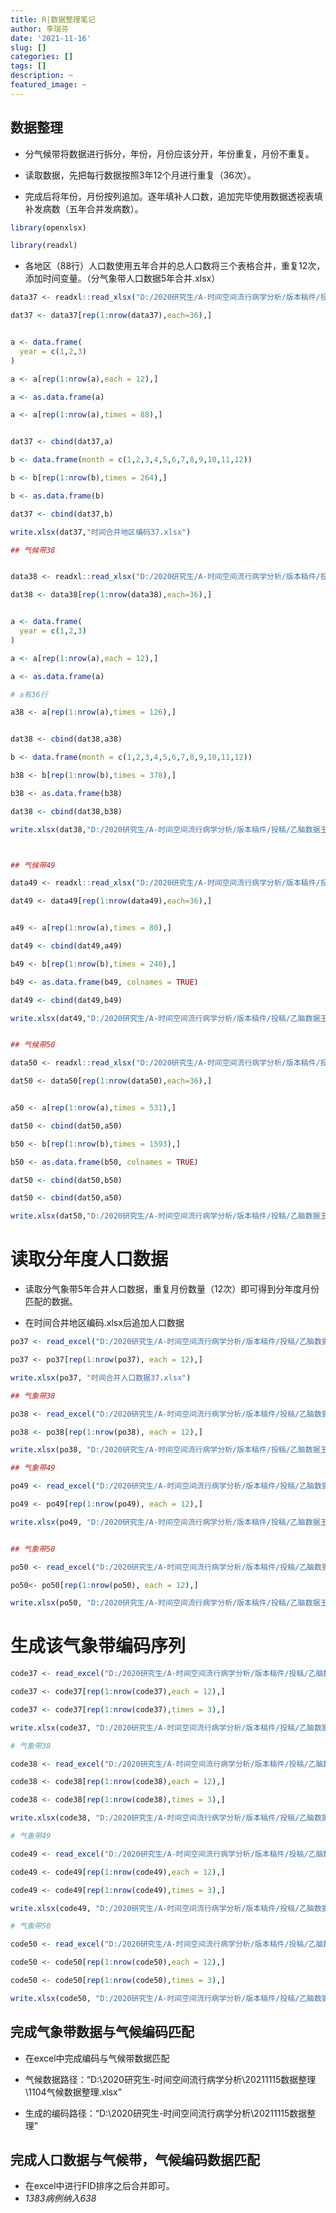 ```yaml
---
title: R|数据整理笔记
author: 李瑞芬
date: '2021-11-16'
slug: []
categories: []
tags: []
description: ~
featured_image: ~
---
```




## 数据整理

- 分气候带将数据进行拆分，年份，月份应该分开，年份重复，月份不重复。

- 读取数据，先把每行数据按照3年12个月进行重复（36次）。

- 完成后将年份，月份按列追加。逐年填补人口数，追加完毕使用数据透视表填补发病数（五年合并发病数）。



```r

library(openxlsx)

library(readxl)


```


- 各地区（88行）人口数使用五年合并的总人口数将三个表格合并，重复12次，添加时间变量。（分气象带人口数据5年合并.xlsx）


```r

data37 <- readxl::read_xlsx("D:/2020研究生/A-时间空间流行病学分析/版本稿件/投稿/乙脑数据王老师211104/1104数据整理/气候带5年合并发病率.xlsx",sheet = 1)

dat37 <- data37[rep(1:nrow(data37),each=36),]


a <- data.frame(
  year = c(1,2,3)
)

a <- a[rep(1:nrow(a),each = 12),]

a <- as.data.frame(a)

a <- a[rep(1:nrow(a),times = 88),]


dat37 <- cbind(dat37,a)

b <- data.frame(month = c(1,2,3,4,5,6,7,8,9,10,11,12))

b <- b[rep(1:nrow(b),times = 264),]

b <- as.data.frame(b)

dat37 <- cbind(dat37,b)

write.xlsx(dat37,"时间合并地区编码37.xlsx")

## 气候带38


data38 <- readxl::read_xlsx("D:/2020研究生/A-时间空间流行病学分析/版本稿件/投稿/乙脑数据王老师211104/1104数据整理/气候带5年合并发病率.xlsx",sheet = 2)

dat38 <- data38[rep(1:nrow(data38),each=36),]


a <- data.frame(
  year = c(1,2,3)
)

a <- a[rep(1:nrow(a),each = 12),]

a <- as.data.frame(a)

# a有36行

a38 <- a[rep(1:nrow(a),times = 126),]


dat38 <- cbind(dat38,a38)

b <- data.frame(month = c(1,2,3,4,5,6,7,8,9,10,11,12))

b38 <- b[rep(1:nrow(b),times = 378),]

b38 <- as.data.frame(b38)

dat38 <- cbind(dat38,b38)

write.xlsx(dat38,"D:/2020研究生/A-时间空间流行病学分析/版本稿件/投稿/乙脑数据王老师211104/20211115数据整理/时间合并地区编码38.xlsx")



## 气候带49

data49 <- readxl::read_xlsx("D:/2020研究生/A-时间空间流行病学分析/版本稿件/投稿/乙脑数据王老师211104/1104数据整理/气候带5年合并发病率.xlsx",sheet = 3)

dat49 <- data49[rep(1:nrow(data49),each=36),]


a49 <- a[rep(1:nrow(a),times = 80),]

dat49 <- cbind(dat49,a49)

b49 <- b[rep(1:nrow(b),times = 240),]

b49 <- as.data.frame(b49, colnames = TRUE)

dat49 <- cbind(dat49,b49)

write.xlsx(dat49,"D:/2020研究生/A-时间空间流行病学分析/版本稿件/投稿/乙脑数据王老师211104/20211115数据整理/时间合并地区编码49.xlsx")


## 气候带50

data50 <- readxl::read_xlsx("D:/2020研究生/A-时间空间流行病学分析/版本稿件/投稿/乙脑数据王老师211104/1104数据整理/气候带5年合并发病率.xlsx",sheet = 4)

dat50 <- data50[rep(1:nrow(data50),each=36),]


a50 <- a[rep(1:nrow(a),times = 531),]

dat50 <- cbind(dat50,a50)

b50 <- b[rep(1:nrow(b),times = 1593),]

b50 <- as.data.frame(b50, colnames = TRUE)

dat50 <- cbind(dat50,b50)

dat50 <- cbind(dat50,a50)

write.xlsx(dat50,"D:/2020研究生/A-时间空间流行病学分析/版本稿件/投稿/乙脑数据王老师211104/20211115数据整理/时间合并地区编码50.xlsx")
```

# 读取分年度人口数据

- 读取分气象带5年合并人口数据，重复月份数量（12次）即可得到分年度月份匹配的数据。

- 在时间合并地区编码.xlsx后追加人口数据

```r

po37 <- read_excel("D:/2020研究生/A-时间空间流行病学分析/版本稿件/投稿/乙脑数据王老师211104/1104数据整理/分气象带人口数据5年合并.xlsx",sheet = 1)

po37 <- po37[rep(1:nrow(po37), each = 12),]

write.xlsx(po37, "时间合并人口数据37.xlsx")

## 气象带38

po38 <- read_excel("D:/2020研究生/A-时间空间流行病学分析/版本稿件/投稿/乙脑数据王老师211104/1104数据整理/分气象带人口数据5年合并.xlsx",sheet = 2)

po38 <- po38[rep(1:nrow(po38), each = 12),]

write.xlsx(po38, "D:/2020研究生/A-时间空间流行病学分析/版本稿件/投稿/乙脑数据王老师211104/20211115数据整理/时间合并人口数据38.xlsx")

## 气象带49

po49 <- read_excel("D:/2020研究生/A-时间空间流行病学分析/版本稿件/投稿/乙脑数据王老师211104/1104数据整理/分气象带人口数据5年合并.xlsx",sheet = 3)

po49 <- po49[rep(1:nrow(po49), each = 12),]

write.xlsx(po49, "D:/2020研究生/A-时间空间流行病学分析/版本稿件/投稿/乙脑数据王老师211104/20211115数据整理/时间合并人口数据49.xlsx")


## 气象带50

po50 <- read_excel("D:/2020研究生/A-时间空间流行病学分析/版本稿件/投稿/乙脑数据王老师211104/1104数据整理/分气象带人口数据5年合并.xlsx",sheet = 4)

po50<- po50[rep(1:nrow(po50), each = 12),]

write.xlsx(po50, "D:/2020研究生/A-时间空间流行病学分析/版本稿件/投稿/乙脑数据王老师211104/20211115数据整理/时间合并人口数据50.xlsx")

```

# 生成该气象带编码序列

```r

code37 <- read_excel("D:/2020研究生/A-时间空间流行病学分析/版本稿件/投稿/乙脑数据王老师211104/20211115数据整理/地区编码-CODE-FID.xlsx", sheet = 1 )

code37 <- code37[rep(1:nrow(code37),each = 12),]

code37 <- code37[rep(1:nrow(code37),times = 3),]

write.xlsx(code37, "D:/2020研究生/A-时间空间流行病学分析/版本稿件/投稿/乙脑数据王老师211104/20211115数据整理/匹配气候带37数据用编码3168.xlsx")

# 气象带38

code38 <- read_excel("D:/2020研究生/A-时间空间流行病学分析/版本稿件/投稿/乙脑数据王老师211104/20211115数据整理/地区编码-CODE-FID.xlsx", sheet = 2 )

code38 <- code38[rep(1:nrow(code38),each = 12),]

code38 <- code38[rep(1:nrow(code38),times = 3),]

write.xlsx(code38, "D:/2020研究生/A-时间空间流行病学分析/版本稿件/投稿/乙脑数据王老师211104/20211115数据整理/匹配气候带38数据用编码.xlsx")

# 气象带49

code49 <- read_excel("D:/2020研究生/A-时间空间流行病学分析/版本稿件/投稿/乙脑数据王老师211104/20211115数据整理/地区编码-CODE-FID.xlsx", sheet = 3 )

code49 <- code49[rep(1:nrow(code49),each = 12),]

code49 <- code49[rep(1:nrow(code49),times = 3),]

write.xlsx(code49, "D:/2020研究生/A-时间空间流行病学分析/版本稿件/投稿/乙脑数据王老师211104/20211115数据整理/匹配气候带49数据用编码.xlsx")

# 气象带50

code50 <- read_excel("D:/2020研究生/A-时间空间流行病学分析/版本稿件/投稿/乙脑数据王老师211104/20211115数据整理/地区编码-CODE-FID.xlsx", sheet = 4 )

code50 <- code50[rep(1:nrow(code50),each = 12),]

code50 <- code50[rep(1:nrow(code50),times = 3),]

write.xlsx(code50, "D:/2020研究生/A-时间空间流行病学分析/版本稿件/投稿/乙脑数据王老师211104/20211115数据整理/匹配气候带50数据用编码.xlsx")

```

## 完成气象带数据与气候编码匹配

- 在excel中完成编码与气候带数据匹配

- 气候数据路径："D:\2020研究生\A-时间空间流行病学分析\版本稿件\投稿\乙脑数据王老师211104\20211115数据整理\1104气候数据整理.xlsx”

- 生成的编码路径："D:\2020研究生\A-时间空间流行病学分析\版本稿件\投稿\乙脑数据王老师211104\20211115数据整理"



## 完成人口数据与气候带，气候编码数据匹配

- 在excel中进行FID排序之后合并即可。
- *1383病例纳入638*


